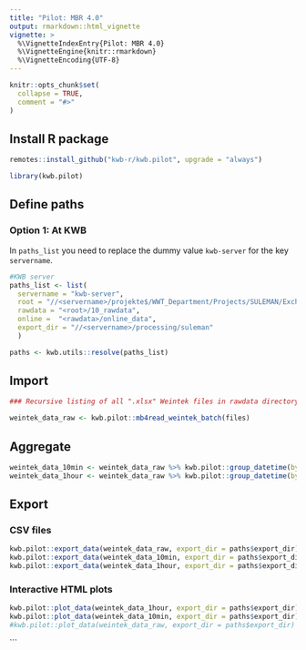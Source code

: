 ```yaml
---
title: "Pilot: MBR 4.0"
output: rmarkdown::html_vignette
vignette: >
  %\VignetteIndexEntry{Pilot: MBR 4.0}
  %\VignetteEngine{knitr::rmarkdown}
  %\VignetteEncoding{UTF-8}
---
```


```r
knitr::opts_chunk$set(
  collapse = TRUE,
  comment = "#>"
)
```

## Install R package

```r
remotes::install_github("kwb-r/kwb.pilot", upgrade = "always")

library(kwb.pilot)
```

## Define paths 

### Option 1: At KWB

In `paths_list` you need to replace the dummy value `kwb-server` 
for the key `servername`.

```r

#KWB server
paths_list <- list(
  servername = "kwb-server",
  root = "//<servername>/projekte$/WWT_Department/Projects/SULEMAN/Exchange/",
  rawdata = "<root>/10_rawdata",
  online =  "<rawdata>/online_data",
  export_dir = "//<servername>/processing/suleman"
  )

paths <- kwb.utils::resolve(paths_list)
```



## Import 

```r
### Recursive listing of all ".xlsx" Weintek files in rawdata directory:

weintek_data_raw <- kwb.pilot::mb4read_weintek_batch(files)
```

## Aggregate

```r
weintek_data_10min <- weintek_data_raw %>% kwb.pilot::group_datetime(by = 600)
weintek_data_1hour <- weintek_data_raw %>% kwb.pilot::group_datetime(by = 3600)
```

## Export 

### CSV files 

```r
kwb.pilot::export_data(weintek_data_raw, export_dir = paths$export_dir)
kwb.pilot::export_data(weintek_data_10min, export_dir = paths$export_dir)
kwb.pilot::export_data(weintek_data_1hour, export_dir = paths$export_dir)
```

### Interactive HTML plots

```r
kwb.pilot::plot_data(weintek_data_1hour, export_dir = paths$export_dir)
kwb.pilot::plot_data(weintek_data_10min, export_dir = paths$export_dir)
#kwb.pilot::plot_data(weintek_data_raw, export_dir = paths$export_dir)
```


```
